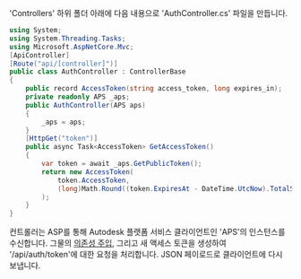 'Controllers' 하위 폴더 아래에 다음 내용으로 'AuthController.cs' 파일을 만듭니다.

```csharp title="Controllers/AuthController.cs"
using System;
using System.Threading.Tasks;
using Microsoft.AspNetCore.Mvc;
[ApiController]
[Route("api/[controller]")]
public class AuthController : ControllerBase
{
    public record AccessToken(string access_token, long expires_in);
    private readonly APS _aps;
    public AuthController(APS aps)
    {
        _aps = aps;
    }
    [HttpGet("token")]
    public async Task<AccessToken> GetAccessToken()
    {
        var token = await _aps.GetPublicToken();
        return new AccessToken(
            token.AccessToken,
            (long)Math.Round((token.ExpiresAt - DateTime.UtcNow).TotalSeconds)
        );
    }
}
```

컨트롤러는 ASP를 통해 Autodesk 플랫폼 서비스 클라이언트인 'APS'의 인스턴스를 수신합니다. 그물의
[의존성 주입](https://docs.microsoft.com/en-us/aspnet/core/fundamentals/dependency-injection?view=aspnetcore-6.0),
그리고 새 액세스 토큰을 생성하여 '/api/auth/token'에 대한 요청을 처리합니다.
JSON 페이로드로 클라이언트에 다시 보냅니다.